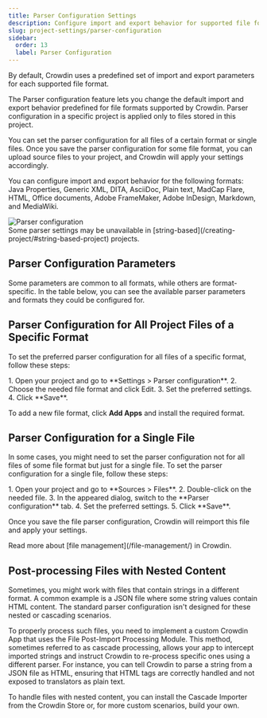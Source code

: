 ```yaml
---
title: Parser Configuration Settings
description: Configure import and export behavior for supported file formats
slug: project-settings/parser-configuration
sidebar:
  order: 13
  label: Parser Configuration
---
```



By default, Crowdin uses a predefined set of import and export parameters for each supported file format.

The Parser configuration feature lets you change the default import and export behavior predefined for file formats supported by Crowdin. Parser configuration in a specific project is applied only to files stored in this project.

You can set the parser configuration for all files of a certain format or single files. Once you save the parser configuration for some file format, you can upload source files to your project, and Crowdin will apply your settings accordingly.

You can configure import and export behavior for the following formats: Java Properties, Generic XML, DITA, AsciiDoc, Plain text, MadCap Flare, HTML, Office documents, Adobe FrameMaker, Adobe InDesign, Markdown, and MediaWiki.

<Image src={parsersConfiguration} alt="Parser configuration" />

<Aside type="caution">
  Some parser settings may be unavailable in [string-based](/creating-project/#string-based-project) projects.
</Aside>

## Parser Configuration Parameters

Some parameters are common to all formats, while others are format-specific. In the table below, you can see the available parser parameters and formats they could be configured for.

<Include file="parser-configuration-parameters.mdx" />

## Parser Configuration for All Project Files of a Specific Format

To set the preferred parser configuration for all files of a specific format, follow these steps:

<Steps>
  1. Open your project and go to **Settings > Parser configuration**.
  2. Choose the needed file format and click Edit.
  3. Set the preferred settings.
  4. Click **Save**.
</Steps>

To add a new file format, click **Add Apps** and install the required format.

## Parser Configuration for a Single File

In some cases, you might need to set the parser configuration not for all files of some file format but just for a single file. To set the parser configuration for a single file, follow these steps:

<Steps>
  1. Open your project and go to **Sources > Files**.
  2. Double-click on the needed file.
  3. In the appeared dialog, switch to the **Parser configuration** tab.
  4. Set the preferred settings.
  5. Click **Save**.
</Steps>

Once you save the file parser configuration, Crowdin will reimport this file and apply your settings.

<ReadMore>
  Read more about [file management](/file-management/) in Crowdin.
</ReadMore>

## Post-processing Files with Nested Content

Sometimes, you might work with files that contain strings in a different format. A common example is a JSON file where some string values contain HTML content. The standard parser configuration isn't designed for these nested or cascading scenarios.

To properly process such files, you need to implement a custom Crowdin App that uses the File Post-Import Processing Module. This method, sometimes referred to as cascade processing, allows your app to intercept imported strings and instruct Crowdin to re-process specific ones using a different parser. For instance, you can tell Crowdin to parse a string from a JSON file as HTML, ensuring that HTML tags are correctly handled and not exposed to translators as plain text.

To handle files with nested content, you can install the Cascade Importer from the Crowdin Store or, for more custom scenarios, build your own.

<CardGrid>
  <LinkCard
    title="Cascade Importer App"
    description="Automatically detect and re-process strings with nested content. The recommended solution for most projects."
    href="https://store.crowdin.com/cascade-importer"
  />
  <LinkCard
    title="Crowdin Apps Quick Start"
    description="A step-by-step guide for creating custom Crowdin apps. Covers environment setup and initial development."
    href="/developer/crowdin-apps-quick-start/"
  />
  <LinkCard
    title="File Post-Import Processing Module"
    description="Technical documentation on how to build an app that can intercept and modify strings after the initial file import."
    href="/developer/crowdin-apps-module-file-post-import-processing/"
  />
</CardGrid>
